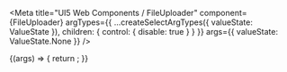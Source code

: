 

<Meta
  title="UI5 Web Components / FileUploader"
  component={FileUploader}
  argTypes={{
    ...createSelectArgTypes({ valueState: ValueState }),
    children: { control: { disable: true } }
  }}
  args={{
    valueState: ValueState.None
  }}
/>

<DocsHeader />

<Canvas>
  <Story name="Default">
    {(args) => {
      return <FileUploader {...args} />;
    }}
  </Story>
</Canvas>

<ArgsTable story="." />
